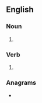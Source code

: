 ==English==

===Noun===
{{en-noun}}

# {{obsolete spelling of|yawp|lang=en}}

===Verb===
{{en-verb}}

# {{obsolete spelling of|yawp|lang=en}}

===Anagrams===
* {{anagrams|en|ay up|ayup|puya}}
